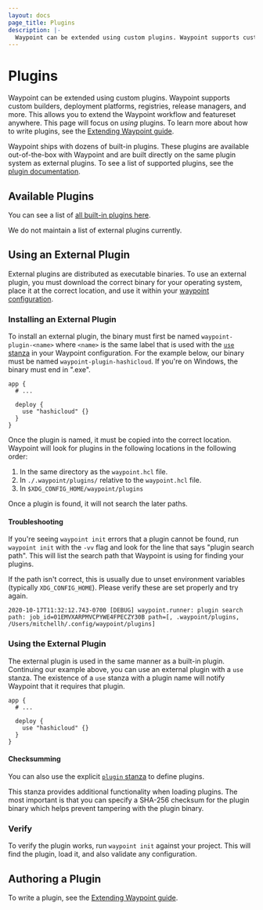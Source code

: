```yaml
---
layout: docs
page_title: Plugins
description: |-
  Waypoint can be extended using custom plugins. Waypoint supports custom builders, deployment platforms, registries, release managers, and more.
---
```


# Plugins

Waypoint can be extended using custom plugins. Waypoint supports
custom builders, deployment platforms, registries, release managers,
and more. This allows you to extend the Waypoint workflow and featureset
anywhere. This page will focus on _using_ plugins. To learn more about
how to write plugins, see the [Extending Waypoint guide](/docs/extending-waypoint).

Waypoint ships with dozens of built-in plugins. These plugins are available
out-of-the-box with Waypoint and are built directly on the same plugin system
as external plugins. To see a list of supported plugins, see the
[plugin documentation](/plugins).

## Available Plugins

You can see a list of [all built-in plugins here](/plugins).

We do not maintain a list of external plugins currently.

## Using an External Plugin

External plugins are distributed as executable binaries. To use an external
plugin, you must download the correct binary for your operating system,
place it at the correct location, and use it within your
[waypoint configuration](/docs/waypoint-hcl/use).

### Installing an External Plugin

To install an external plugin, the binary must first be named
`waypoint-plugin-<name>` where `<name>` is the same label that is used
with the [`use` stanza](/docs/waypoint-hcl/use) in your Waypoint configuration.
For the example below, our binary must be named `waypoint-plugin-hashicloud`.
If you're on Windows, the binary must end in ".exe".

```hcl
app {
  # ...

  deploy {
    use "hashicloud" {}
  }
}
```

Once the plugin is named, it must be copied into the correct location. Waypoint
will look for plugins in the following locations in the following order:

1. In the same directory as the `waypoint.hcl` file.
2. In `./.waypoint/plugins/` relative to the `waypoint.hcl` file.
3. In `$XDG_CONFIG_HOME/waypoint/plugins`

Once a plugin is found, it will not search the later paths.

#### Troubleshooting

If you're seeing `waypoint init` errors that a plugin cannot be found,
run `waypoint init` with the `-vv` flag and look for the line that says
"plugin search path". This will list the search path that Waypoint is
using for finding your plugins.

If the path isn't correct, this is usually due to unset environment variables
(typically `XDG_CONFIG_HOME`). Please verify these are set properly and
try again.

```
2020-10-17T11:32:12.743-0700 [DEBUG] waypoint.runner: plugin search path: job_id=01EMVXARPMVCPYWE4FPECZY30B path=[, .waypoint/plugins, /Users/mitchellh/.config/waypoint/plugins]
```

### Using the External Plugin

The external plugin is used in the same manner as a built-in plugin.
Continuing our example above, you can use an external plugin with a
`use` stanza. The existence of a `use` stanza with a plugin name will
notify Waypoint that it requires that plugin.

```hcl
app {
  # ...

  deploy {
    use "hashicloud" {}
  }
}
```

#### Checksumming

You can also use the explicit [`plugin` stanza](/docs/waypoint-hcl/plugin)
to define plugins.

This stanza provides additional functionality when loading plugins.
The most important is that you can specify a SHA-256 checksum for the
plugin binary which helps prevent tampering with the plugin binary.

### Verify

To verify the plugin works, run `waypoint init` against your project.
This will find the plugin, load it, and also validate any configuration.

## Authoring a Plugin

To write a plugin, see the [Extending Waypoint guide](/docs/extending-waypoint).
